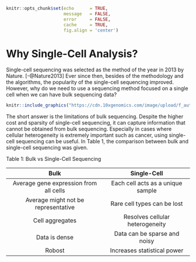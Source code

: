 \mainmatter

```r
knitr::opts_chunk$set(echo      = TRUE,
                      message   = FALSE, 
                      error     = FALSE,
                      cache     = TRUE,
                      fig.align = 'center')
```

#  Why Single-Cell Analysis?

Single-cell sequencing was selected as the method of the year in 2013 by Nature.
[-@Nature2013] Ever since then, besides of the methodology and the algorithms,
the popularity of the single-cell sequencing improved.  However, why do we need
to use a sequencing method focused on a single cell when we can have bulk
sequencing data?

```r
knitr::include_graphics("https://cdn.10xgenomics.com/image/upload/f_auto,q_auto,w_680,h_510,c_limit/v1574196658/blog/singlecell-v.-bulk-image.png")
```

The short answer is the limitations of bulk sequencing. Despite the higher cost
and sparsity of single-cell sequencing, it can capture information that cannot
be obtained from bulk sequencing. Especially in cases where cellular
heterogeneity is extremely important such as cancer, using single-cell
sequencing can be useful. In Table 1, the comparison between bulk and
single-cell sequencing was given.


Table 1: Bulk vs Single-Cell Sequencing 

    Bulk                                         Single-Cell
------------------------------------   --------------------------------------
Average gene expression from all cells  Each cell acts as a unique sample
Average might not be representative     Rare cell types can be lost
Cell aggregates                         Resolves cellular heterogeneity
Data is dense                             Data can be sparse and noisy
Robost                                     Increases statistical power



